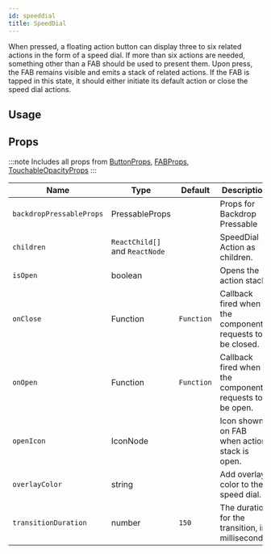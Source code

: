 ```yaml
---
id: speeddial
title: SpeedDial
---
```



When pressed, a floating action button can display three to six related actions in the form of a speed dial.
If more than six actions are needed, something other than a FAB should be used to present them.
Upon press, the FAB remains visible and emits a stack of related actions.
If the FAB is tapped in this state, it should either initiate its default action or close the speed dial actions.

## Usage

<Usage />

## Props

:::note
Includes all props from [ButtonProps](/docs/documentation/button#props), [FABProps](/docs/documentation/fab#props), [TouchableOpacityProps](https://reactnative.dev/docs/touchableopacity#props)
:::

<div class='table-responsive'>

| Name                     | Type                           | Default    | Description                                              |
| ------------------------ | ------------------------------ | ---------- | -------------------------------------------------------- |
| `backdropPressableProps` | PressableProps                 |            | Props for Backdrop Pressable                             |
| `children`               | `ReactChild[]` and `ReactNode` |            | SpeedDial Action as children.                            |
| `isOpen`                 | boolean                        |            | Opens the action stack.                                  |
| `onClose`                | Function                       | `Function` | Callback fired when the component requests to be closed. |
| `onOpen`                 | Function                       | `Function` | Callback fired when the component requests to be open.   |
| `openIcon`               | IconNode                       |            | Icon shown on FAB when action stack is open.             |
| `overlayColor`           | string                         |            | Add overlay color to the speed dial.                     |
| `transitionDuration`     | number                         | `150`      | The duration for the transition, in milliseconds.        |

</div>
